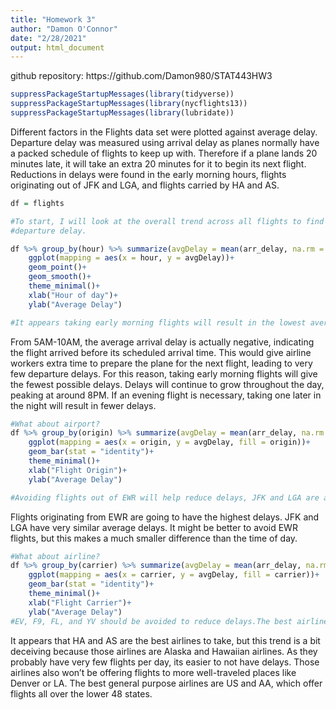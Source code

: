 ```yaml
---
title: "Homework 3"
author: "Damon O'Connor"
date: "2/28/2021"
output: html_document
---
```

github repository: https://github.com/Damon980/STAT443HW3

```r
suppressPackageStartupMessages(library(tidyverse))
suppressPackageStartupMessages(library(nycflights13))
suppressPackageStartupMessages(library(lubridate))
```
Different factors in the Flights data set were plotted against average delay. Departure delay was measured using arrival delay as planes normally have a packed schedule of flights to keep up with. Therefore if a plane lands 20 minutes late, it will take an extra 20 minutes for it to begin its next flight. Reductions in delays were found in the early morning hours, flights originating out of JFK and LGA, and flights carried by HA and AS.

```r
df = flights

#To start, I will look at the overall trend across all flights to find the time of day with fewest delays. Arrival delay will be used as an indicator of
#departure delay.

df %>% group_by(hour) %>% summarize(avgDelay = mean(arr_delay, na.rm = T)) %>% 
    ggplot(mapping = aes(x = hour, y = avgDelay))+
    geom_point()+
    geom_smooth()+
    theme_minimal()+
    xlab("Hour of day")+
    ylab("Average Delay")

#It appears taking early morning flights will result in the lowest average delay
```
From 5AM-10AM, the average arrival delay is actually negative, indicating the flight arrived before its scheduled arrival time. This would give airline workers extra time to prepare the plane for the next flight, leading to very few departure delays. For this reason, taking early morning flights will give the fewest possible delays. Delays will continue to grow throughout the day, peaking at around 8PM. If an evening flight is necessary, taking one later in the night will result in fewer delays.

```r
#What about airport?
df %>% group_by(origin) %>% summarize(avgDelay = mean(arr_delay, na.rm = T)) %>% 
    ggplot(mapping = aes(x = origin, y = avgDelay, fill = origin))+
    geom_bar(stat = "identity")+
    theme_minimal()+
    xlab("Flight Origin")+
    ylab("Average Delay")

#Avoiding flights out of EWR will help reduce delays, JFK and LGA are about the same.
```
Flights originating from EWR are going to have the highest delays. JFK and LGA have very similar average delays. It might be better to avoid EWR flights, but this makes a much smaller difference than the time of day.
```r
#What about airline?
df %>% group_by(carrier) %>% summarize(avgDelay = mean(arr_delay, na.rm = T)) %>% 
    ggplot(mapping = aes(x = carrier, y = avgDelay, fill = carrier))+
    geom_bar(stat = "identity")+
    theme_minimal()+
    xlab("Flight Carrier")+
    ylab("Average Delay")
#EV, F9, FL, and YV should be avoided to reduce delays.The best airlines are AS and HA.
```
It appears that HA and AS are the best airlines to take, but this trend is a bit deceiving because those airlines are Alaska and Hawaiian airlines. As they probably have very few flights per day, its easier to not have delays. Those airlines also won't be offering flights to more well-traveled places like Denver or LA. The best general purpose airlines are US and AA, which offer flights all over the lower 48 states.





